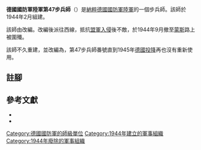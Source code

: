 {{Infobox military unit
|unit_name = 德國國防軍陸軍第47步兵師
|image = 
|image_size = 
|caption =
|country = {{flag|Nazi Germany}}
|branch = [[納粹德國陸軍|陸軍]]
|type = [[步兵|步兵]]
|dates = 1944年2月至1944年9月
|command_structure=
|size = [[师_(军队)|師]]
}}

'''德國國防軍陸軍第47步兵師'''（{{lang-de|'''47. Infanterie-Division'''}}）是[[納粹德國|納粹德國]][[德國國防軍|國防軍]][[納粹德國陸軍|陸軍]]的一個步兵師。該師於1944年2月組建{{cfn|Mitcham|y=2007}}。

該師由{{Link-de|德國國防軍陸軍第156後備師|156. Reserve-Division (Wehrmacht)|第156後備師}}改編。改編後派往西線，抵抗[[霸王行动|盟軍入侵]]後不敵，於1944年9月撤至[[蒙斯|蒙斯]]路上被圍殲。

該師不久重建，並改編為{{Link-en|德國國防軍陸軍第47國民擲彈兵師|47th Volksgrenadier Division (Wehrmacht)|第47國民擲彈兵師}}，第47步兵師番號直到1945年[[第二次世界大戰歐洲戰場的結束|德國投降]]再也沒有重新使用。

== 註腳 ==
{{reflist}}

== 參考文獻 ==
* {{Cite book|title=Die Landstreitkräfte 31-70|last=Tessin|first=Georg|publisher=Biblio Verlag|year=1977|isbn=3764810971|series=Verbände und Truppen der deutschen Wehrmacht und Waffen-SS im Zweiten Weltkrieg 1939-1945|volume=5|location=Osnabrück|pages=142-144|language=de|chapter=47. Infanterie-Division}}
* {{Cite book|last=Mitcham |first=Samuel W., Jr.|author-link=Samuel W. Mitcham|title=German Order of Battle, Volume One: 1st – 290th Infantry Divisions in WWII|year=2007|publisher=Stackpole Books|location=PA; United States of America|isbn=978-0-8117-3416-5|ref={{sfnRef|Mitcham|y=2007}}}}

{{mil-stub}}
{{德國國防軍陸軍的步兵師}}
[[Category:德國國防軍的師級單位|Category:德國國防軍的師級單位]]
[[Category:1944年建立的軍事組織|Category:1944年建立的軍事組織]]
[[Category:1944年廢除的軍事組織|Category:1944年廢除的軍事組織]]